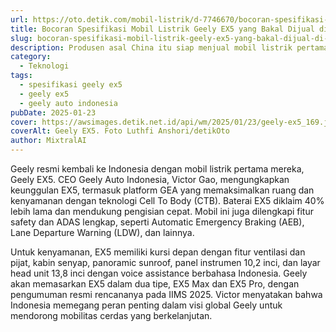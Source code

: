 ```yaml
---
url: https://oto.detik.com/mobil-listrik/d-7746670/bocoran-spesifikasi-mobil-listrik-geely-ex5-yang-bakal-dijual-di-indonesia
title: Bocoran Spesifikasi Mobil Listrik Geely EX5 yang Bakal Dijual di Indonesia
slug: bocoran-spesifikasi-mobil-listrik-geely-ex5-yang-bakal-dijual-di-indonesia
description: Produsen asal China itu siap menjual mobil listrik pertama mereka di Tanah Air, Geely EX5. Berikut bocoran spesifikasi Geely EX5.
category:
  - Teknologi
tags:
  - spesifikasi geely ex5
  - geely ex5
  - geely auto indonesia
pubDate: 2025-01-23
cover: https://awsimages.detik.net.id/api/wm/2025/01/23/geely-ex5_169.jpeg?wid=54&w=650&v=1&t=jpeg
coverAlt: Geely EX5. Foto Luthfi Anshori/detikOto
author: MixtralAI
---
```

Geely resmi kembali ke Indonesia dengan mobil listrik pertama mereka, Geely EX5. CEO Geely Auto Indonesia, Victor Gao, mengungkapkan keunggulan EX5, termasuk platform GEA yang memaksimalkan ruang dan kenyamanan dengan teknologi Cell To Body (CTB). Baterai EX5 diklaim 40% lebih lama dan mendukung pengisian cepat. Mobil ini juga dilengkapi fitur safety dan ADAS lengkap, seperti Automatic Emergency Braking (AEB), Lane Departure Warning (LDW), dan lainnya.

Untuk kenyamanan, EX5 memiliki kursi depan dengan fitur ventilasi dan pijat, kabin senyap, panoramic sunroof, panel instrumen 10,2 inci, dan layar head unit 13,8 inci dengan voice assistance berbahasa Indonesia. Geely akan memasarkan EX5 dalam dua tipe, EX5 Max dan EX5 Pro, dengan pengumuman resmi rencananya pada IIMS 2025. Victor menyatakan bahwa Indonesia memegang peran penting dalam visi global Geely untuk mendorong mobilitas cerdas yang berkelanjutan.
